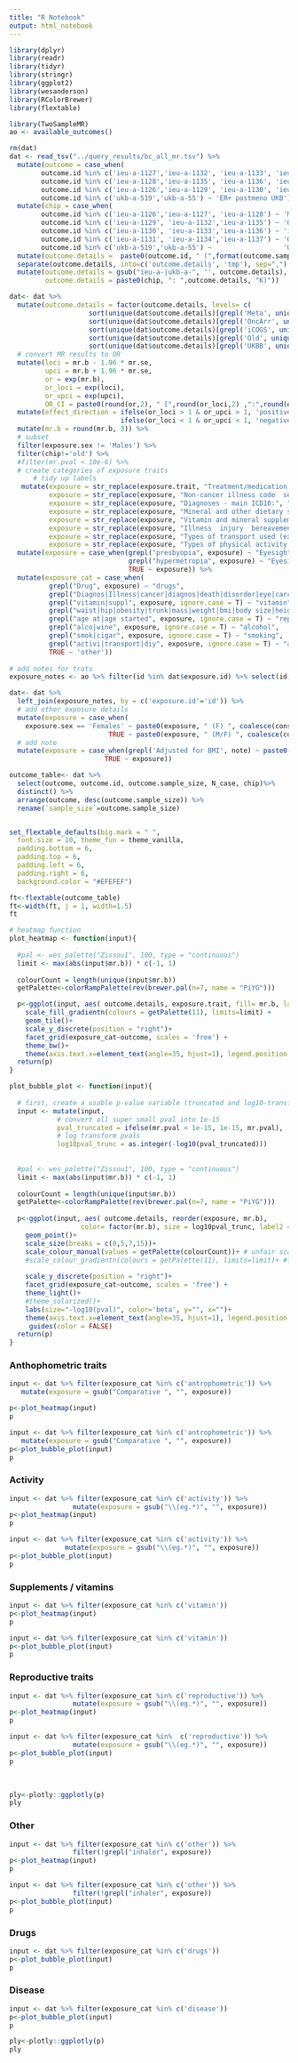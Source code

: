 ```yaml
---
title: "R Notebook"
output: html_notebook
---
```


```r
library(dplyr)
library(readr)
library(tidyr)
library(stringr)
library(ggplot2)
library(wesanderson)
library(RColorBrewer)
library(flextable)

library(TwoSampleMR)
ao <- available_outcomes()
```


```r
rm(dat)
dat <- read_tsv("../query_results/bc_all_mr.tsv") %>% 
  mutate(outcome = case_when(
        outcome.id %in% c('ieu-a-1127','ieu-a-1132', 'ieu-a-1133', 'ieu-a-1134') ~ 'ER+ postmeno',
        outcome.id %in% c('ieu-a-1128','ieu-a-1135', 'ieu-a-1136', 'ieu-a-1137') ~ 'ER- premeno',
        outcome.id %in% c('ieu-a-1126','ieu-a-1129', 'ieu-a-1130', 'ieu-a-1131') ~ 'Breast cancer (all)',
        outcome.id %in% c('ukb-a-519','ukb-a-55') ~ 'ER+ postmeno UKB')) %>% 
  mutate(chip = case_when(
        outcome.id %in% c('ieu-a-1126','ieu-a-1127', 'ieu-a-1128') ~ 'Meta',
        outcome.id %in% c('ieu-a-1129', 'ieu-a-1132','ieu-a-1135') ~ 'OncArr',
        outcome.id %in% c('ieu-a-1130', 'ieu-a-1133','ieu-a-1136') ~ 'iCOGS',
        outcome.id %in% c('ieu-a-1131', 'ieu-a-1134','ieu-a-1137') ~ 'Old',
        outcome.id %in% c('ukb-a-519','ukb-a-55') ~                  'UKBB')) %>% 
  mutate(outcome.details =  paste0(outcome.id, " (",format(outcome.sample_size, big.mark = ","))) %>% 
  separate(outcome.details, into=c('outcome.details', 'tmp'), sep=",") %>% 
  mutate(outcome.details = gsub("ieu-a-|ukb-a-", '', outcome.details),
         outcome.details = paste0(chip, ": ",outcome.details, "K)"))

dat<- dat %>% 
  mutate(outcome.details = factor(outcome.details, levels= c( 
                    sort(unique(dat$outcome.details)[grepl('Meta', unique(dat$outcome.details))]),
                    sort(unique(dat$outcome.details)[grepl('OncArr', unique(dat$outcome.details))]),
                    sort(unique(dat$outcome.details)[grepl('iCOGS', unique(dat$outcome.details))]),
                    sort(unique(dat$outcome.details)[grepl('Old', unique(dat$outcome.details))]),
                    sort(unique(dat$outcome.details)[grepl('UKBB', unique(dat$outcome.details))])  ))) %>% 
  # convert MR results to OR
  mutate(loci = mr.b - 1.96 * mr.se, 
         upci = mr.b + 1.96 * mr.se,
         or = exp(mr.b), 
         or_loci = exp(loci), 
         or_upci = exp(upci),
         OR_CI = paste0(round(or,2), " [",round(or_loci,2) ,":",round(or_upci,2), "]")) %>% 
  mutate(effect_direction = ifelse(or_loci > 1 & or_upci > 1, 'positive',
                            ifelse(or_loci < 1 & or_upci < 1, 'negative', 'overlaps null'))) %>% 
  mutate(mr.b = round(mr.b, 3)) %>% 
  # subset 
  filter(exposure.sex != 'Males') %>% 
  filter(chip!='old') %>% 
  #filter(mr.pval < 10e-6) %>% 
  # create categories of exposure traits
      # tidy up labels
   mutate(exposure = str_replace(exposure.trait, "Treatment/medication code", "Drug"),
          exposure = str_replace(exposure, "Non-cancer illness code  self-reported", "Illness"),
          exposure = str_replace(exposure, "Diagnoses - main ICD10:", "Diagnosis"),
          exposure = str_replace(exposure, "Mineral and other dietary supplements:", "Supplements"),
          exposure = str_replace(exposure, "Vitamin and mineral supplements:", "Vitamins"),
          exposure = str_replace(exposure, "Illness  injury  bereavement  stress in last 2 years", "Stress"),
          exposure = str_replace(exposure, "Types of transport used (excluding work)", "Transport"),
          exposure = str_replace(exposure, "Types of physical activity in last 4 weeks", "Physical activity")) %>% 
  mutate(exposure = case_when(grepl("presbyopia", exposure) ~ "Eyesight problems1",
                              grepl("hypermetropia", exposure) ~ "Eyesight problems2",
                              TRUE ~ exposure)) %>% 
  mutate(exposure_cat = case_when(
          grepl("Drug", exposure) ~ "drugs",
          grepl("Diagnos|Illness|cancer|diagnos|death|disorder|eye|carcino|colitis|disease", exposure, ignore.case = T) ~ "disease",
          grepl("vitamin|suppl", exposure, ignore.case = T) ~ "vitamin",
          grepl("waist|hip|obesity|trunk|mass|weight|bmi|body size|height|length|impedance", exposure, ignore.case = T) ~ "antrophometric",
          grepl("age at|age started", exposure, ignore.case = T) ~ "reproductive",
          grepl("alco|wine", exposure, ignore.case = T) ~ "alcohol",
          grepl("smok|cigar", exposure, ignore.case = T) ~ "smoking",
          grepl("activi|transport|diy", exposure, ignore.case = T) ~ "activity",
          TRUE ~ 'other')) 
  
# add notes for trats
exposure_notes <- ao %>% filter(id %in% dat$exposure.id) %>% select(id, note)

dat<- dat %>% 
  left_join(exposure_notes, by = c('exposure.id'='id')) %>% 
  # add other exposure details
  mutate(exposure = case_when(
    exposure.sex == 'Females' ~ paste0(exposure, " (F) ", coalesce(consortium, author),"/" , year),
                         TRUE ~ paste0(exposure, " (M/F) ", coalesce(consortium, author),"/" , year))) %>% 
  # add note
  mutate(exposure = case_when(grepl('Adjusted for BMI', note) ~ paste0(exposure, " AdjBMI"),
                        TRUE ~ exposure)) 

```

```r
outcome_table<- dat %>% 
  select(outcome, outcome.id, outcome.sample_size, N_case, chip)%>% 
  distinct() %>%
  arrange(outcome, desc(outcome.sample_size)) %>% 
  rename(`sample_size`=outcome.sample_size)


set_flextable_defaults(big.mark = " ", 
  font.size = 10, theme_fun = theme_vanilla,
  padding.bottom = 6, 
  padding.top = 6,
  padding.left = 6,
  padding.right = 6,
  background.color = "#EFEFEF")

ft<-flextable(outcome_table)
ft<-width(ft, j = 1, width=1.5)
ft


```



```r
# heatmap function
plot_heatmap <- function(input){
  
  #pal <- wes_palette("Zissou1", 100, type = "continuous")
  limit <- max(abs(input$mr.b)) * c(-1, 1)
  
  colourCount = length(unique(input$mr.b))
  getPalette<-colorRampPalette(rev(brewer.pal(n=7, name = "PiYG")))

  p<-ggplot(input, aes( outcome.details, exposure.trait, fill= mr.b, label = mr.pval, label2 = OR_CI, label3 = exposure.sex)) + 
    scale_fill_gradientn(colours = getPalette(11), limits=limit) + 
    geom_tile()+
    scale_y_discrete(position = "right")+
    facet_grid(exposure_cat~outcome, scales = 'free') +
    theme_bw()+
    theme(axis.text.x=element_text(angle=35, hjust=1), legend.position = 'none')
  return(p)
}

plot_bubble_plot <- function(input){
  
  # first, create a usable p-value variable (truncated and log10-transformed)
  input <- mutate(input, 
            # convert all super small pval into 1e-15
            pval_truncated = ifelse(mr.pval < 1e-15, 1e-15, mr.pval),
            # log transform pvals
            log10pval_trunc = as.integer(-log10(pval_truncated)))
  
  
  #pal <- wes_palette("Zissou1", 100, type = "continuous")
  limit <- max(abs(input$mr.b)) * c(-1, 1)
  
  colourCount = length(unique(input$mr.b))
  getPalette<-colorRampPalette(rev(brewer.pal(n=7, name = "PiYG")))
  
  p<-ggplot(input, aes( outcome.details, reorder(exposure, mr.b), 
                  color= factor(mr.b), size = log10pval_trunc, label2 = OR_CI, label3 = exposure.sex)) + 
    geom_point()+
    scale_size(breaks = c(0,5,7,15))+
    scale_colour_manual(values = getPalette(colourCount))+ # unfair scale + need factor & no legend
    #scale_colour_gradientn(colours = getPalette(11), limits=limit)+ #fair scale
    
    scale_y_discrete(position = "right")+
    facet_grid(exposure_cat~outcome, scales = 'free') +
    theme_light()+
    #theme_solarized()+
    labs(size="-log10(pval)", color='beta', y="", x="")+
    theme(axis.text.x=element_text(angle=35, hjust=1), legend.position = 'left')+
     guides(color = FALSE)
  return(p)
}


```



### Anthophometric traits
```r
input <- dat %>% filter(exposure_cat %in% c('antrophometric')) %>% 
   mutate(exposure = gsub("Comparative ", "", exposure)) 

p<-plot_heatmap(input)
p
```


```r
input <- dat %>% filter(exposure_cat %in% c('antrophometric')) %>% 
   mutate(exposure = gsub("Comparative ", "", exposure)) 
p<-plot_bubble_plot(input)
p
```

### Activity

```r
input <- dat %>% filter(exposure_cat %in% c('activity')) %>% 
                mutate(exposure = gsub("\\(eg.*)", "", exposure))
p<-plot_heatmap(input)
p
```


```r
input <- dat %>% filter(exposure_cat %in% c('activity')) %>% 
              mutate(exposure = gsub("\\(eg.*)", "", exposure))
p<-plot_bubble_plot(input)
p
```

### Supplements / vitamins

```r
input <- dat %>% filter(exposure_cat %in% c('vitamin')) 
p<-plot_heatmap(input)
p
```

```r
input <- dat %>% filter(exposure_cat %in% c('vitamin')) 
p<-plot_bubble_plot(input)
p
```


### Reproductive traits
```r
input <- dat %>% filter(exposure_cat %in% c('reproductive')) %>% 
                mutate(exposure = gsub("\\(eg.*)", "", exposure))
p<-plot_heatmap(input)
p
```


```r
input <- dat %>% filter(exposure_cat %in%  c('reproductive')) %>% 
                mutate(exposure = gsub("\\(eg.*)", "", exposure))
p<-plot_bubble_plot(input)
p
```

<br>

```r
ply<-plotly::ggplotly(p)
ply
```


### Other
```r
input <- dat %>% filter(exposure_cat %in% c('other')) %>% 
                filter(!grepl("inhaler", exposure))
p<-plot_heatmap(input)
p
```


```r
input <- dat %>% filter(exposure_cat %in% c('other')) %>% 
                filter(!grepl("inhaler", exposure))
p<-plot_bubble_plot(input)
p
```




### Drugs
```r
input <- dat %>% filter(exposure_cat %in% c('drugs')) 
p<-plot_bubble_plot(input)
p
```

### Disease
```r
input <- dat %>% filter(exposure_cat %in% c('disease')) 
p<-plot_bubble_plot(input)
p
```

```r
ply<-plotly::ggplotly(p)
ply
```

